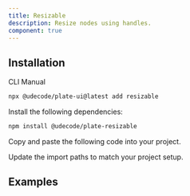 ```yaml
---
title: Resizable
description: Resize nodes using handles.
component: true
---
```


## Installation

<Tabs defaultValue="cli">

<TabsList>
<TabsTrigger value="cli">CLI</TabsTrigger>
<TabsTrigger value="manual">Manual</TabsTrigger>
</TabsList>
<TabsContent value="cli">

```bash
npx @udecode/plate-ui@latest add resizable
```

</TabsContent>

<TabsContent value="manual">

<Steps>

<Step>

Install the following dependencies:

```bash
npm install @udecode/plate-resizable
```

</Step>

<Step>

Copy and paste the following code into your project.

</Step>

<ComponentSource name="resizable" />

<Step>

Update the import paths to match your project setup.

</Step>

</Steps>

</TabsContent>

</Tabs>

## Examples

<ComponentPreview name="playground-demo" id="media" />

<ComponentSource name="image-element" />
<ComponentSource name="media-embed-element" />
